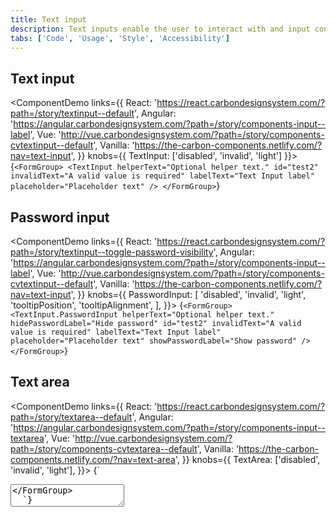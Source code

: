 ```yaml
---
title: Text input
description: Text inputs enable the user to interact with and input content and data. This component can be used for long and short form entries.
tabs: ['Code', 'Usage', 'Style', 'Accessibility']
---
```


## Text input

<ComponentDemo
  links={{
    React:
      'https://react.carbondesignsystem.com/?path=/story/textinput--default',
    Angular:
      'https://angular.carbondesignsystem.com/?path=/story/components-input--label',
    Vue:
      'http://vue.carbondesignsystem.com/?path=/story/components-cvtextinput--default',
    Vanilla: 'https://the-carbon-components.netlify.com/?nav=text-input',
  }}
  knobs={{ TextInput: ['disabled', 'invalid', 'light'] }}>
  {`
<FormGroup>
  <TextInput
    helperText="Optional helper text."
    id="test2"
    invalidText="A valid value is required"
    labelText="Text Input label"
    placeholder="Placeholder text"
  />
</FormGroup>
  `}
</ComponentDemo>

## Password input

<ComponentDemo
  links={{
    React:
      'https://react.carbondesignsystem.com/?path=/story/textinput--toggle-password-visibility',
    Angular:
      'https://angular.carbondesignsystem.com/?path=/story/components-input--label',
    Vue:
      'http://vue.carbondesignsystem.com/?path=/story/components-cvtextinput--default',
    Vanilla: 'https://the-carbon-components.netlify.com/?nav=text-input',
  }}
  knobs={{
    PasswordInput: [
      'disabled',
      'invalid',
      'light',
      'tooltipPosition',
      'tooltipAlignment',
    ],
  }}>
  {`
<FormGroup>
<TextInput.PasswordInput
  helperText="Optional helper text."
  hidePasswordLabel="Hide password"
  id="test2"
  invalidText="A valid value is required"
  labelText="Text Input label"
  placeholder="Placeholder text"
  showPasswordLabel="Show password"
/>
</FormGroup>
  `}
</ComponentDemo>

## Text area

<ComponentDemo
  links={{
    React:
      'https://react.carbondesignsystem.com/?path=/story/textarea--default',
    Angular:
      'https://angular.carbondesignsystem.com/?path=/story/components-input--textarea',
    Vue:
      'http://vue.carbondesignsystem.com/?path=/story/components-cvtextarea--default',
    Vanilla: 'https://the-carbon-components.netlify.com/?nav=text-area',
  }}
  knobs={{
    TextArea: ['disabled', 'invalid', 'light'],
  }}>
  {`
<FormGroup>
<TextArea
  cols={50}
  helperText="Optional helper text."
  id="test2"
  invalidText="A valid value is required"
  labelText="Text Area label"
  placeholder="Placeholder text."
  rows={4}
/>
</FormGroup>
  `}
</ComponentDemo>
